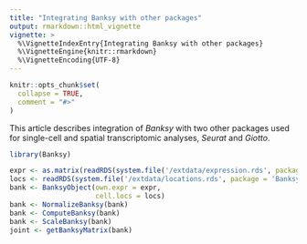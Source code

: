 ```yaml
---
title: "Integrating Banksy with other packages"
output: rmarkdown::html_vignette
vignette: >
  %\VignetteIndexEntry{Integrating Banksy with other packages}
  %\VignetteEngine{knitr::rmarkdown}
  %\VignetteEncoding{UTF-8}
---
```


```r
knitr::opts_chunk$set(
  collapse = TRUE,
  comment = "#>"
)
```

This article describes integration of *Banksy* with two other packages used for
single-cell and spatial transcriptomic analyses, *Seurat* and *Giotto*. 

```r
library(Banksy)

expr <- as.matrix(readRDS(system.file('/extdata/expression.rds', package = 'Banksy')))
locs <- readRDS(system.file('/extdata/locations.rds', package = 'Banksy'))
bank <- BanksyObject(own.expr = expr,
                     cell.locs = locs)
bank <- NormalizeBanksy(bank)
bank <- ComputeBanksy(bank)
bank <- ScaleBanksy(bank)
joint <- getBanksyMatrix(bank)
```
